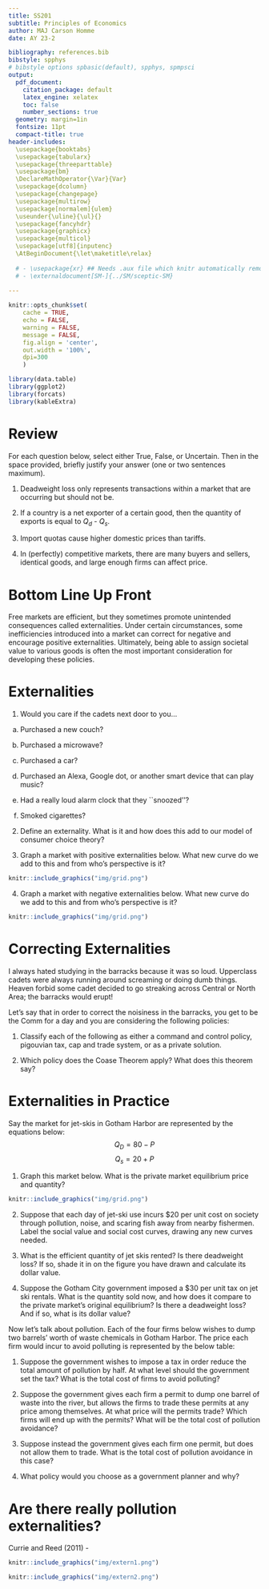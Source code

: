 ```yaml
---
title: SS201
subtitle: Principles of Economics
author: MAJ Carson Homme
date: AY 23-2

bibliography: references.bib
bibstyle: spphys
# bibstyle options spbasic(default), spphys, spmpsci
output:
  pdf_document:
    citation_package: default
    latex_engine: xelatex
    toc: false
    number_sections: true
  geometry: margin=1in
  fontsize: 11pt
  compact-title: true
header-includes: 
  \usepackage{booktabs}
  \usepackage{tabularx}
  \usepackage{threeparttable}
  \usepackage{bm}
  \DeclareMathOperator{\Var}{Var}
  \usepackage{dcolumn}
  \usepackage{changepage}
  \usepackage{multirow}
  \usepackage[normalem]{ulem}
  \useunder{\uline}{\ul}{}
  \usepackage{fancyhdr}
  \usepackage{graphicx}
  \usepackage{multicol}
  \usepackage[utf8]{inputenc}
  \AtBeginDocument{\let\maketitle\relax}
  
  # - \usepackage{xr} ## Needs .aux file which knitr automatically removes
  # - \externaldocument[SM-]{../SM/sceptic-SM}
  
---
```


```r
knitr::opts_chunk$set(
	cache = TRUE, 
	echo = FALSE, 
	warning = FALSE,
	message = FALSE,
	fig.align = 'center',
	out.width = '100%',
	dpi=300
	)
```

```r
library(data.table)
library(ggplot2)
library(forcats)
library(kableExtra)
```


\fancyhf{}
\begin{center}
    \Large
    \textbf{
    \textit{SS201: Principles of Economics} \\ 
    AY 23-2 \\ 
    }
    Lesson 12: Externalities
\end{center}
\fancyfoot[C]{\thepage}

# Review {#sec:review}

For each question below, select either True, False, or Uncertain. Then in the space provided, briefly justify your answer (one or two sentences maximum).


\begin{center}
True \hspace{3cm} False \hspace{3cm} Uncertain
\end{center}

1. Deadweight loss only represents transactions within a market that are occurring but should not be.

  \vspace{2cm}

\begin{center}
True \hspace{3cm} False \hspace{3cm} Uncertain
\end{center}

2. If a country is a net exporter of a certain good, then the quantity of exports is equal to $Q_d$ - $Q_s$.

  \vspace{2cm}

\begin{center}
True \hspace{3cm} False \hspace{3cm} Uncertain
\end{center}

3. Import quotas cause higher domestic prices than tariffs.

  \vspace{2cm}

\begin{center}
True \hspace{3cm} False \hspace{3cm} Uncertain
\end{center}

4. In (perfectly) competitive markets, there are many buyers and sellers, identical goods, and large enough firms can affect price.

  \vspace{2cm}

\pagebreak

# Bottom Line Up Front {#sec:bluf}
Free markets are efficient, but they sometimes promote unintended consequences called externalities. Under certain circumstances, some inefficiencies introduced into a market can correct for negative and encourage positive externalities. Ultimately, being able to assign societal value to various goods is often the most important consideration for developing these policies.

# Externalities {#sec:intuitx}

1. Would you care if the cadets next door to you...

  a. Purchased a new couch?
  
  b. Purchased a microwave?
  
  c. Purchased a car?
  
  d. Purchased an Alexa, Google dot, or another smart device that can play music?
  
  e. Had a really loud alarm clock that they ``snoozed''?
  
  f. Smoked cigarettes?
  
  
2. Define an externality. What is it and how does this add to our model of consumer choice theory? \vspace{3cm}


3. Graph a market with positive externalities below. What new curve do we add to this and from who's perspective is it?

```r
knitr::include_graphics("img/grid.png")
```

4. Graph a market with negative externalities below. What new curve do we add to this and from who's perspective is it?

```r
knitr::include_graphics("img/grid.png")
```

\pagebreak

# Correcting Externalities {#sec:correct}

I always hated studying in the barracks because it was so loud. Upperclass cadets were always running around screaming or doing dumb things. Heaven forbid some cadet decided to go streaking across Central or North Area; the barracks would erupt!

Let's say that in order to correct the noisiness in the barracks, you get to be the Comm for a day and you are considering the following policies:

\hspace{0.5cm}  \begin{minipage}[t]{0.45\textwidth}
    \vspace{0pt}
- Restricting all cadets to their rooms during ESP.\vspace{0.5cm}

- Making cadets pay for the right to leave their rooms and talk outside of them during ESP.\vspace{0.5cm}

- Giving each cadet two ``hall passes" per week where they can leave their room during ESP.\vspace{0.5cm}

- Allow cadets of all classes to rent spaces/rooms in the barracks or library and set their own rules during ESP.\vspace{0.5cm}
\end{minipage}
\hfill
\begin{minipage}[t]{0.35\textwidth}
    \vspace{0pt}
\end{minipage}


1. Classify each of the following as either a command and control policy, pigouvian tax, cap and trade system, or as a private solution. \vspace{3cm}

2. Which policy does the Coase Theorem apply? What does this theorem say? \vspace{3cm}

\pagebreak

# Externalities in Practice {#sec:board}

Say the market for jet-skis in Gotham Harbor are represented by the equations below:
$$Q_D=80-P$$
$$Q_s=20+P$$

1. Graph this market below. What is the private market equilibrium price and quantity?

```r
knitr::include_graphics("img/grid.png")
```

2. Suppose that each day of jet-ski use incurs $20 per unit cost on society through pollution, noise, and scaring fish away from nearby fishermen. Label the social value and social cost curves, drawing any new curves needed.

3. What is the efficient quantity of jet skis rented? Is there deadweight loss? If so, shade it in on the figure you have drawn and calculate its dollar value. \vspace{3cm}


4. Suppose the Gotham City government imposed a $30 per unit tax on jet ski rentals. What is the quantity sold now, and how does it compare to the private market's original equilibrium? Is there a deadweight loss? And if so, what is its dollar value?  \vspace{3cm}

\pagebreak

Now let's talk about pollution. Each of the four firms below wishes to dump two barrels’ worth of waste chemicals in Gotham Harbor. The price each firm would incur to avoid polluting is represented by the below table:

\begin{center}
\begin{tabular}{c|c}
Firm &	Cost per 1 Barrel \\
\hline
Firm A	& \$ 9 million \\
Firm B	& \$ 4 million \\
Firm C	& \$ 1 million \\
Firm D	& \$ 6 million \\
\end{tabular}
\end{center}

1. Suppose the government wishes to impose a tax in order reduce the total amount of pollution by half. At what level should the government set the tax? What is the total cost of firms to avoid polluting? \vspace{3cm}

2. Suppose the government gives each firm a permit to dump one barrel of waste into the river, but allows the firms to trade these permits at any price among themselves. At what price will the permits trade? Which firms will end up with the permits? What will be the total cost of pollution avoidance? \vspace{3cm}

3. Suppose instead the government gives each firm one permit, but does not allow them to trade. What is the total cost of pollution avoidance in this case? \vspace{3cm}

4. What policy would you choose as a government planner and why? \vspace{3cm}

\pagebreak

# Are there really pollution externalities?

\centering
Currie and Reed (2011) - \textit{``Traffic Congestion and Infant Health: Evidence from E-ZPass"}

```r
knitr::include_graphics("img/extern1.png")
```

```r
knitr::include_graphics("img/extern2.png")
```
